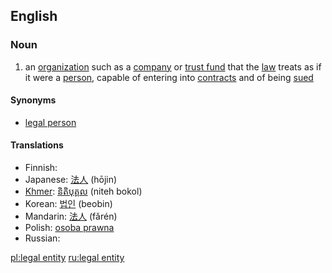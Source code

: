 ==English==

===Noun===
{{wikipedia}}
{{en-noun|sg=[[legal]] [[entity]]|pl=legal entities}}

# an [[organization]] such as a [[company]] or [[trust fund]] that the [[law]] treats as if it were a [[person]], capable of entering into [[contract]]s and of being [[sued]]

====Synonyms====
* [[legal person]]

====Translations====
* Finnish: {{t+|fi|oikeushenkilö}}
* Japanese: [[法人]] (hōjin)
* [[Khmer]]: [[និតិបុគ្គល]] (niteh bokol)
* Korean: [[법인]] (beobin)
* Mandarin: [[法人]] (fǎrén)
* Polish: [[osoba prawna]]
* Russian: {{t|ru|юридическое лицо|n|sc=Cyrl|tr=juridíčeskoje licó|alt=юриди́ческое лицо́}}

[[pl:legal entity]]
[[ru:legal entity]]